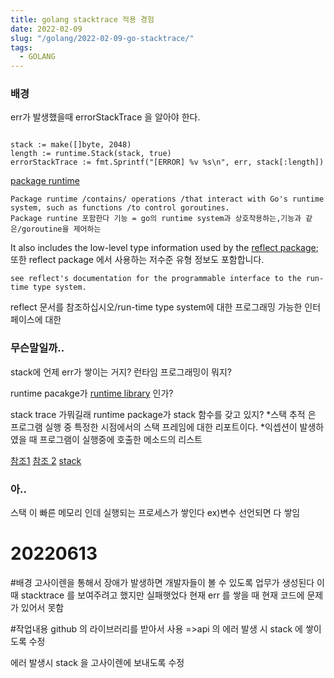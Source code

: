 ```yaml
---
title: golang stacktrace 적용 경험
date: 2022-02-09
slug: "/golang/2022-02-09-go-stacktrace/"
tags:
  - GOLANG
---
```



### 배경
err가 발생했을때 errorStackTrace 을 알아야 한다.

```

stack := make([]byte, 2048)
length := runtime.Stack(stack, true)
errorStackTrace := fmt.Sprintf("[ERROR] %v %s\n", err, stack[:length])

```


[package ](https://www.cs.ubc.ca/~bestchai/teaching/cs416_2015w2/go1.4.3-docs/pkg/runtime/index.html)
[runtime](https://go.dev/src/runtime/stack.go)
```
Package runtime /contains/ operations /that interact with Go's runtime system, such as functions /to control goroutines.
Package runtine 포함한다 기능 = go의 runtime system과 상호작용하는,기능과 같은/goroutine을 제어하는
```
It also includes the low-level type information used by the [reflect package](https://pkg.go.dev/reflect);
또한 reflect package 에서 사용하는 저수준 유형 정보도 포함합니다.
```
see reflect's documentation for the programmable interface to the run-time type system.
```
reflect 문서를 참조하십시오/run-time type system에 대한 프로그래밍 가능한 인터페이스에 대한


### 무슨말일까..
stack에 언제 err가 쌓이는 거지?
런타임 프로그래밍이 뭐지?


runtime pacakge가 [runtime library](https://en.wikipedia.org/wiki/Runtime\_library) 인가?


stack trace 가뭐길래 runtime package가 stack 함수를 갖고 있지?
\*스택 추적 은 프로그램 실행 중 특정한 시점에서의 스택 프레임에 대한 리포트이다.
\*익셉션이 발생하였을 때 프로그램이 실행중에 호출한 메소드의 리스트


[참조1](https://stackoverflow.com/questions/3900549/what-is-runtime?rq=1)
[참조 2](https://hashcode.co.kr/questions/2162/stack-trace%EA%B0%80-%EB%AC%B4%EC%97%87%EC%9D%B8%EA%B0%80%EC%9A%94-%EC%95%A0%ED%94%8C%EB%A6%AC%EC%BC%80%EC%9D%B4%EC%85%98-%EC%97%90%EB%9F%AC%EB%A5%BC-%EB%94%94%EB%B2%84%EA%B9%85%ED%95%A0-%EB%95%8C-%EA%B7%B8%EA%B2%83%EC%9D%84-%EC%96%B4%EB%96%BB%EA%B2%8C-%ED%99%9C%EC%9A%A9%ED%95%B4%EC%95%BC-%ED%95%98%EB%82%98%EC%9A%94)
[stack](https://pkg.go.dev/runtime#Stack)

### 아..
스택 이 빠른 메모리 인데
실행되는 프로세스가 쌓인다
ex)변수 선언되면 다 쌓임



# 20220613 
#배경
고사이렌을 통해서 장애가 발생하면
개발자들이 볼 수 있도록 업무가 생성된다
이때 stacktrace 를 보여주려고 했지만 실패햇었다
현재 err 를 쌓을 때 현재 코드에 문제가 있어서 못함

#작업내용
github 의 라이브러리를 받아서 사용
=>api 의 에러 발생 시 stack 에 쌓이도록 수정

에러 발생시 stack 을 고사이렌에 보내도록 수정